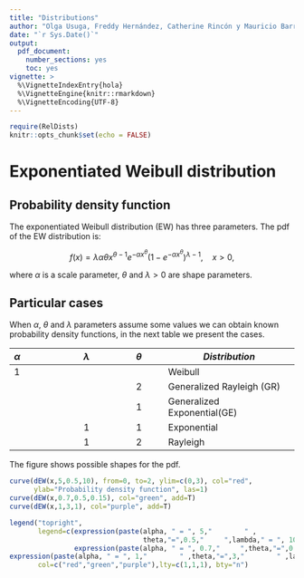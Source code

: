 ```yaml
---
title: "Distributions"
author: "Olga Usuga, Freddy Hernández, Catherine Rincón y Mauricio Barrientos"
date: "`r Sys.Date()`"
output: 
  pdf_document: 
    number_sections: yes
    toc: yes
vignette: >
  %\VignetteIndexEntry{hola}
  %\VignetteEngine{knitr::rmarkdown}
  %\VignetteEncoding{UTF-8}
---
```


```r
require(RelDists)
knitr::opts_chunk$set(echo = FALSE)
```

# Exponentiated Weibull distribution

## Probability density function 
The exponentiated Weibull distribution (EW) has three parameters. The pdf of the EW distribution is:

$$f(x)=\lambda\alpha\theta x^{\theta-1} e^{-\alpha x^{\theta}}
      (1-e^{-\alpha x^{\theta}})^{\lambda-1}, \quad x>0,$$
      
where $\alpha$ is a scale parameter, $\theta$ and $\lambda> 0$ are shape parameters.

## Particular cases
When $\alpha$, $\theta$ and $\lambda$ parameters assume some values we can obtain known probability density functions, in the next table we present the cases.

|$\alpha$   |  $\lambda$  |   $\theta$  |     *Distribution*               |
|:----------|:----------: | :---------: |   ----------------------------   |
|1          |             |             |      Weibull                     | 
|           |             |        2    |      Generalized Rayleigh (GR)   |
|           |             |        1    |      Generalized Exponential(GE) |
|           |      1      |        1    |      Exponential                 |
|           |      1      |        2    |      Rayleigh                    |
            
The figure shows possible shapes for the pdf.

```r
curve(dEW(x,5,0.5,10), from=0, to=2, ylim=c(0,3), col="red",
      ylab="Probability density function", las=1)
curve(dEW(x,0.7,0.5,0.15), col="green", add=T)
curve(dEW(x,1,3,1), col="purple", add=T)

legend("topright",
       legend=c(expression(paste(alpha, " = ", 5,"        " ,
                                 theta,"=",0.5,"     ",lambda," = ", 10)),
                expression(paste(alpha, " = ", 0.7,"     ",theta,"=",0.5,"     ",lambda," = ", 0.15)),
expression(paste(alpha, " = ", 1,"        " ,theta,"=",3,"        " ,lambda," = ", 1))), 
       col=c("red","green","purple"),lty=c(1,1,1), bty="n")
```      

            